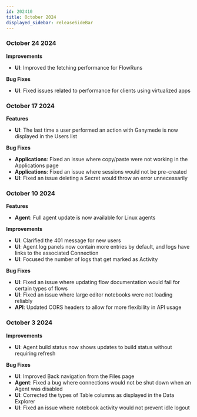 ```yaml
---
id: 202410
title: October 2024
displayed_sidebar: releaseSideBar
---
```


### October 24 2024

**Improvements**
- **UI**: Improved the fetching performance for FlowRuns

**Bug Fixes**
- **UI**: Fixed issues related to performance for clients using virtualized apps

### October 17 2024

**Features**
- **UI**: The last time a user performed an action with Ganymede is now displayed in the Users list

**Bug Fixes**
- **Applications**: Fixed an issue where copy/paste were not working in the Applications page
- **Applications**: Fixed an issue where sessions would not be pre-created
- **UI**: Fixed an issue deleting a Secret would throw an error unnecessarily

### October 10 2024

**Features**
- **Agent**: Full agent update is now available for Linux agents

**Improvements**
- **UI**: Clarified the 401 message for new users
- **UI**: Agent log panels now contain more entries by default, and logs have links to the associated Connection
- **UI**: Focused the number of logs that get marked as Activity

**Bug Fixes**
- **UI**: Fixed an issue where updating flow documentation would fail for certain types of flows
- **UI**: Fixed an issue where large editor notebooks were not loading reliably
- **API**: Updated CORS headers to allow for more flexibility in API usage

### October 3 2024

**Improvements**
- **UI**: Agent build status now shows updates to build status without requiring refresh

**Bug Fixes**
- **UI**: Improved Back navigation from the Files page
- **Agent**: Fixed a bug where connections would not be shut down when an Agent was disabled
- **UI**: Corrected the types of Table columns as displayed in the Data Explorer
- **UI**: Fixed an issue where notebook activity would not prevent idle logout
